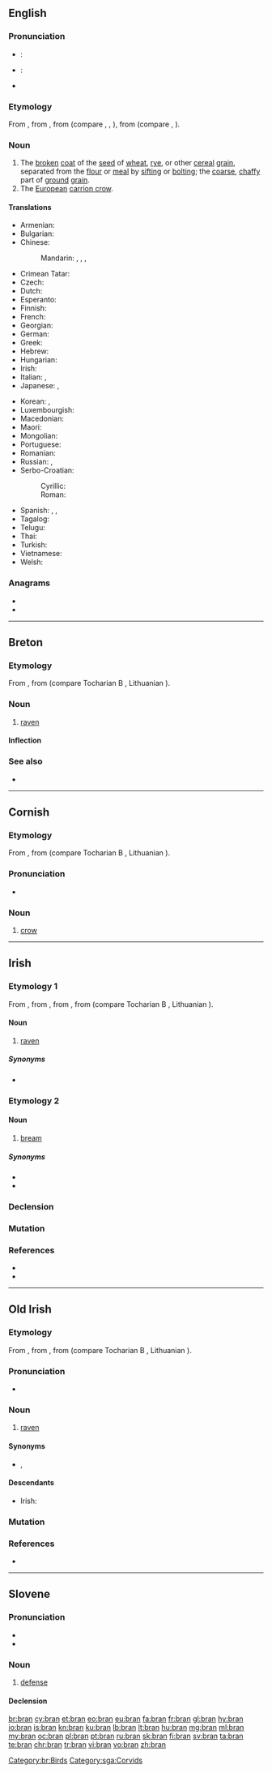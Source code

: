 {{also|brân}}
==English==
{{wikipedia|lang=en}}

===Pronunciation===
* {{a|RP}}: {{IPA|/ˈbɹæn/|lang=en}}
* {{a|US}}: {{IPA|/ˈbɹæn/|lang=en}}
* {{rhymes|æn|lang=en}}

===Etymology===
From {{der|en|fro|bren|bren, bran|bran, filth}}, from {{der|en|cel-gau|brennos||rotten}}, from {{der|en|cel-pro|*bragnos||rotten, foul}} (compare {{etyl|cy|-}} {{m|cy|braen||stench}}, {{etyl|ga|-}} {{m|ga|bréan||rancid}}, {{etyl|wa|-}} {{m|wa|brin||excrement}}), from {{der|en|ine-pro|*bʰreHg-}} (compare {{etyl|la|-}} {{m|la|fragrāre||to smell strongly}}, {{etyl|nl|-}} {{m|nl|brak||hound}}).

===Noun===
{{en-noun|~}}

# The [[broken]] [[coat]] of the [[seed]] of [[wheat]], [[rye]], or other [[cereal]] [[grain]], separated from the [[flour]] or [[meal]] by [[sift]]ing or [[bolt]]ing; the [[coarse]], [[chaffy]] part of [[ground]] [[grain]].
# The [[European]] [[carrion crow]].

====Translations====
{{trans-top|outside layer of a grain}}
* Armenian: {{t+|hy|թեփ}}
* Bulgarian: {{t+|bg|три́ци|p}}
* Chinese:
*: Mandarin: {{t|cmn|麩皮|sc=Hani}}, {{t+|cmn|麸皮|tr=fūpí|sc=Hani}}, {{t+|cmn|麩|sc=Hani}}, {{t+|cmn|麸|tr=fū|sc=Hani}}
* Crimean Tatar: {{t|crh|kebek}}
* Czech: {{t|cs|otruby|f-p}}
* Dutch: {{t+|nl|zemel|m}}
* Esperanto: {{t-needed|eo}}
* Finnish: {{t+|fi|lese}}
* French: {{t+|fr|son|m}}
* Georgian: {{t|ka|ქატო}}
* German: {{t+|de|Kleie|f}}
* Greek: {{t+|el|πίτουρο|n}}
* Hebrew: {{t-needed|he}}
* Hungarian: {{t+|hu|korpa}}
* Irish: {{t|ga|bran|m}}
* Italian: {{t+|it|crusca|f}}, {{t|it|semola|f}}
* Japanese: {{t+|ja|麸|tr=[[ふすま]], fusuma|sc=Jpan}} {{qualifier|wheat bran}}, {{t+|ja|糠|tr=[[ぬか]], nuka|sc=Jpan}} {{qualifier|rice bran}}
{{trans-mid}}
* Korean: {{t+|ko|겨|tr=gyeo}}, {{t+|ko|기울|tr=giul}}
* Luxembourgish: {{t+|lb|Krësch|m}}
* Macedonian: {{t|mk|три́ца|f}}
* Maori: {{t|mi|pāpapa}}
* Mongolian: {{t-needed|mn}}
* Portuguese: {{t+|pt|farelo|m}}
* Romanian: {{t|ro|tărâțe|f-p}}
* Russian: {{t+|ru|о́труби|f-p}}, {{t+|ru|вы́севки|f-p}}
* Serbo-Croatian:
*: Cyrillic: {{t|sh|мекинје|p}}
*: Roman: {{t+|sh|mekinje|p}}
* Spanish: {{t+|es|salvado|m}}, {{t+|es|acemite}} {{qualifier|archaic}}, {{t+|es|afrecho|m}}
* Tagalog: {{t|tl|darak}}
* Telugu: {{t+|te|తవుడు}}
* Thai: {{t-needed|th}}
* Turkish: {{t+|tr|kepek}}
* Vietnamese: {{t+|vi|cám}}
* Welsh: {{t|cy|eisin|p}}
{{trans-bottom}}

===Anagrams===
* {{l|en|barn}}
* {{l|en|NRAB}}

----

==Breton==

===Etymology===
From {{inh|br|cel-pro|*branos}}, from {{der|br|ine-pro|*wer-||crow}} (compare Tocharian B {{m|txb|wrauña}}, Lithuanian {{m|lt|várna}}).

===Noun===
{{br-noun|m}}

# [[raven]]

====Inflection====
{{br-noun-mutation|b|ran|rini|g=m}}

===See also===
* {{l|br|frav}}

[[Category:br:Birds]]

----

==Cornish==

===Etymology===
From {{inh|kw|cel-pro|*branos}}, from {{der|kw|ine-pro|*wer-||crow}} (compare Tocharian B {{m|txb|wrauña}}, Lithuanian {{m|lt|várna}}).

===Pronunciation===
* {{IPA|[bɹæːn]|lang=kw}}

===Noun===
{{kw-noun|m|brini|briny}}

# [[crow]]

{{catlangcode|kw|Corvids}}

----

==Irish==

===Etymology 1===
From {{inh|ga|sga|bran}}, from {{inh|ga|pgl|ᚁᚏᚐᚅᚐ}}, from {{inh|ga|cel-pro|*branos}}, from {{der|ga|ine-pro|*wer-||crow}} (compare Tocharian B {{m|txb|wrauña}}, Lithuanian {{m|lt|várna}}).

====Noun====
{{ga-noun|g=m|brain|brain}}

# {{lb|ga|literary}} [[raven]]

=====Synonyms=====
* {{l|ga|fiach}}

===Etymology 2===

====Noun====
{{ga-noun|g=m|brain|brain}}

# [[bream]] {{qualifier|[[Abramis brama]]}}

=====Synonyms=====
* {{l|ga|bréan}}
* {{l|ga|deargán}}

===Declension===
{{ga-decl-m1|b|ran|rain}}

===Mutation===
{{ga mut cons|b|ran}}

===References===
* {{R:DIL|6537|head=1 bran (‘raven’)}}
* {{R:ga:Ó Dónaill}}

{{catlangcode|ga|Corvids|Cyprinids}}

----

==Old Irish==

===Etymology===
From {{inh|sga|pgl|ᚁᚏᚐᚅᚐ}}, from {{inh|sga|cel-pro|*branos||raven}}, from {{der|sga|ine-pro|*wer-||crow}} (compare Tocharian B {{m|txb|wrauña}}, Lithuanian {{m|lt|várna}}).

===Pronunciation===
* {{IPA|/bran/|lang=sga}}

===Noun===
{{head|sga|noun|g=m|o-stem||genitive singular|brain|or|broin|nominative plural|brain|or|broin}}

# [[raven]]

====Synonyms====
* {{l|sga|fiach}}, {{l|sga|trogan}}

====Descendants====
* Irish: {{l|ga|bran}}

===Mutation===
{{sga-mutation|b|ran}}

===References===
* {{R:DIL|6537|head=1 bran}}

[[Category:sga:Corvids]]

----

==Slovene==

===Pronunciation===
* {{IPA|lang=sl|/ˈbráːn/}}
* {{sl-tonal|brȃn}}

===Noun===
{{sl-noun|brán|f|braní|braní}}

# [[defense]]

====Declension====
{{sl-decl-noun-f-i-mobile|brán}}

[[br:bran]]
[[cy:bran]]
[[et:bran]]
[[eo:bran]]
[[eu:bran]]
[[fa:bran]]
[[fr:bran]]
[[gl:bran]]
[[hy:bran]]
[[io:bran]]
[[is:bran]]
[[kn:bran]]
[[ku:bran]]
[[lb:bran]]
[[lt:bran]]
[[hu:bran]]
[[mg:bran]]
[[ml:bran]]
[[my:bran]]
[[oc:bran]]
[[pl:bran]]
[[pt:bran]]
[[ru:bran]]
[[sk:bran]]
[[fi:bran]]
[[sv:bran]]
[[ta:bran]]
[[te:bran]]
[[chr:bran]]
[[tr:bran]]
[[vi:bran]]
[[vo:bran]]
[[zh:bran]]